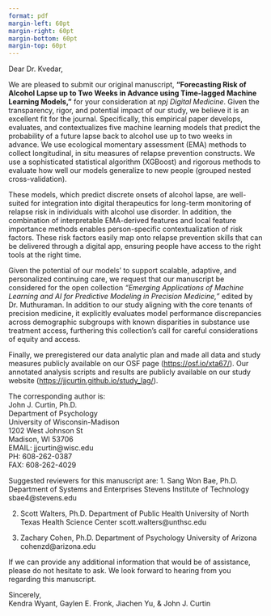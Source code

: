 ```yaml
---
format: pdf
margin-left: 60pt
margin-right: 60pt
margin-bottom: 60pt
margin-top: 60pt
---
```


Dear Dr. Kvedar,    

We are pleased to submit our original manuscript, **“Forecasting Risk of Alcohol Lapse up to Two Weeks in Advance using Time-lagged Machine Learning Models,”** for your consideration at *npj Digital Medicine*. Given the transparency, rigor, and potential impact of our study, we believe it is an excellent fit for the journal. Specifically, this empirical paper develops, evaluates, and contextualizes five machine learning models that predict the probability of a future lapse back to alcohol use up to two weeks in advance. We use ecological momentary assessment (EMA) methods to collect longitudinal, in situ measures of relapse prevention constructs. We use a sophisticated statistical algorithm (XGBoost) and rigorous methods to evaluate how well our models generalize to new people (grouped nested cross-validation). 

These models, which predict discrete onsets of alcohol lapse, are well-suited for integration into digital therapeutics for long-term monitoring of relapse risk in individuals with alcohol use disorder. In addition, the combination of interpretable EMA-derived features and local feature importance methods enables person-specific contextualization of risk factors. These risk factors easily map onto relapse prevention skills that can be delivered through a digital app, ensuring people have access to the right tools at the right time. 

Given the potential of our models' to support scalable, adaptive, and personalized continuing care, we request that our manuscript be considered for the open collection *"Emerging Applications of Machine Learning and AI for Predictive Modeling in Precision Medicine,"* edited by Dr. Muthuraman. In addition to our study aligning with the core tenants of precision medicine, it explicitly evaluates model performance discrepancies across demographic subgroups with known disparities in substance use treatment access, furthering this collection's call for careful considerations of equity and access.  

Finally, we preregistered our data analytic plan and made all data and study measures publicly available on our OSF page ([https://osf.io/xta67/](https://osf.io/xta67/)). Our annotated analysis scripts and results are publicly available on our study website ([https://jjcurtin.github.io/study_lag/](https://jjcurtin.github.io/study_lag/)).


The corresponding author is:     
John J. Curtin, Ph.D.    
Department of Psychology     
University of Wisconsin-Madison    
1202 West Johnson St    
Madison, WI 53706    
EMAIL: jjcurtin@wisc.edu     
PH: 608-262-0387    
FAX: 608-262-4029    

Suggested reviewers for this manuscript are:
1. Sang Won Bae, Ph.D.
Department of Systems and Enterprises
Stevens Institute of Technology
sbae4@stevens.edu

2. Scott Walters, Ph.D.
Department of Public Health
University of North Texas Health Science Center
scott.walters@unthsc.edu

3. Zachary Cohen, Ph.D.
Department of Psychology
University of Arizona
cohenzd@arizona.edu


If we can provide any additional information that would be of assistance, please do not hesitate to ask. We look forward to hearing from you regarding this manuscript.    

Sincerely,    
Kendra Wyant, Gaylen E. Fronk, Jiachen Yu, & John J. Curtin

